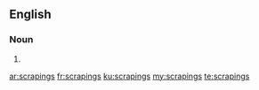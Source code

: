 ==English==

===Noun===
{{head|en|noun plural form}}

# {{plural of|scraping|lang=en}}

[[ar:scrapings]]
[[fr:scrapings]]
[[ku:scrapings]]
[[my:scrapings]]
[[te:scrapings]]